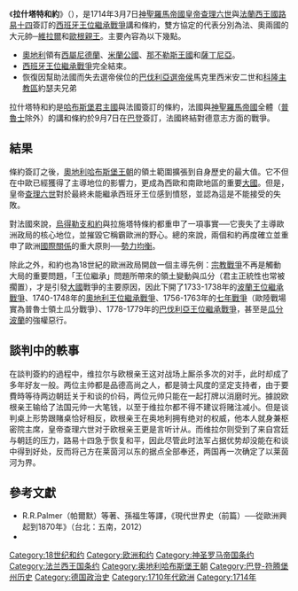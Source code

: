 《'''拉什塔特和約'''》（{{lang-fr|Traité de Rastatt}}），是1714年3月7日[[神聖羅馬帝國皇帝|神聖羅馬帝國皇帝]][[查理六世_(神聖羅馬帝國)|查理六世]]與[[法蘭西王國|法蘭西王國]][[路易十四|路易十四]]簽訂的[[西班牙王位繼承戰爭|西班牙王位繼承戰爭]]講和條約，雙方協定的代表分別為法、奧兩國的大元帥─[[克洛德·路易·赫克托爾·德·維拉爾|維拉爾]]和[[歐根親王|歐根親王]]。主要內容為以下幾點。

*[[哈布斯堡君主國|奧地利]]領有[[西屬尼德蘭|西屬尼德蘭]]、[[米蘭公國|米蘭公國]]、[[那不勒斯王國|那不勒斯王國]]和[[薩丁尼亞|薩丁尼亞]]。
*[[西班牙王位繼承戰爭|西班牙王位繼承戰爭]]完全結束。
*恢復因幫助法國而失去選帝侯位的[[巴伐利亞選帝侯|巴伐利亞選帝侯]]馬克里西米安二世和[[科隆主教區|科隆主教區]]約瑟夫兄弟 

拉什塔特和約是[[哈布斯堡君主國|哈布斯堡君主國]]與法國簽訂的條約，法國與[[神聖羅馬帝國|神聖羅馬帝國]]全體（[[普魯士|普魯士]]除外）的講和條約於9月7日在[[巴登_(瑞士)|巴登]]簽訂，法國終結對德意志方面的戰爭。

== 結果 ==
條約簽訂之後，[[奧地利哈布斯堡王朝|奧地利哈布斯堡王朝]]的領土範圍擴張到自身歷史的最大值。它不但在中歐已經獲得了主導地位的影響力，更成為西歐和南歐地區的重要[[大國|大國]]。但是，皇帝[[查理六世_(神聖羅馬帝國)|查理六世]]對於最終未能繼承西班牙王位感到憤怒，並認為這是不能接受的失敗。

對法國來說，[[烏得勒支和約|烏得勒支和約]]與拉施塔特條約都重申了一項事實──它喪失了主導歐洲政局的核心地位，並摧毀它稱霸歐洲的野心。總的來說，兩個和約再度確立並重申了歐洲[[國際關係|國際關係]]的重大原則──[[勢力均衡|勢力均衡]]。

除此之外，和約也為18世紀的歐洲政局開啟一個主導先例：[[宗教戰爭|宗教戰爭]]不再是觸動大局的重要問題，「王位繼承」問題所帶來的領土變動與瓜分（君主正統性也常被擱置），才是引發[[大國|大國]]戰爭的主要原因，因此下開了1733-1738年的[[波蘭王位繼承戰爭|波蘭王位繼承戰爭]]、1740-1748年的[[奧地利王位繼承戰爭|奧地利王位繼承戰爭]]、1756-1763年的[[七年戰爭|七年戰爭]]（歐陸戰場實為普魯士領土瓜分戰爭）、1778-1779年的[[巴伐利亞王位繼承戰爭|巴伐利亞王位繼承戰爭]]，甚至是[[瓜分波蘭|瓜分波蘭]]的強權惡行。

== 談判中的軼事 ==
在談判簽約的過程中，维拉尔与欧根亲王这对战场上厮杀多次的对手，此时却成了多年好友一般。两位主帅都是品德高尚之人，都是骑士风度的坚定支持者，由于要費時等待两边朝廷关于和谈的价码，两位元帅只能在一起打牌以消磨时光。據說欧根亲王输给了法国元帅一大笔钱，以至于维拉尔都不得不建议将赌注减小。但是谈判桌上形势跟賭桌恰好相反，欧根亲王在奥地利拥有绝对的权威，他本人就身兼枢密院主席，皇帝查理六世对于欧根亲王更是言听计从。而维拉尔则受到了来自宫廷与朝廷的压力，路易十四急于恢复和平，因此尽管此时法军占据优势却没能在和谈中得到好处，反而将己方在莱茵河以东的据点全部奉还，两国再一次确定了以莱茵河为界。

== 參考文獻 ==
* R.R.Palmer（帕爾默）等著、孫福生等譯，《現代世界史（前篇）──從歐洲興起到1870年》（台北：五南，2012）
* {{Cite EB1911|title=Treaty of Utrecht |url=http://www.1911encyclopedia.org/Treaty_Of_Utrecht |deadurl=yes |archiveurl=https://web.archive.org/web/20070304042309/http://www.1911encyclopedia.org/Treaty_Of_Utrecht |archivedate=2007-03-04 }}
{{Authority control}}
[[Category:18世纪和约|Category:18世纪和约]]
[[Category:欧洲和约|Category:欧洲和约]]
[[Category:神圣罗马帝国条约|Category:神圣罗马帝国条约]]
[[Category:法兰西王国条约|Category:法兰西王国条约]]
[[Category:奥地利哈布斯堡王朝|Category:奥地利哈布斯堡王朝]]
[[Category:巴登-符腾堡州历史|Category:巴登-符腾堡州历史]]
[[Category:德国政治史|Category:德国政治史]]
[[Category:1710年代欧洲|Category:1710年代欧洲]]
[[Category:1714年|Category:1714年]]